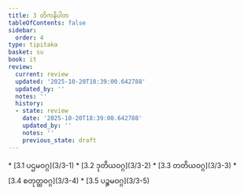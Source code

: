 ```yaml
---
title: 3 တိကနိပါတ
tableOfContents: false
sidebar:
  order: 4
type: tipitaka
basket: su
book: it
review:
  current: review
  updated: '2025-10-20T18:39:00.642788'
  updated_by: ''
  notes: ''
  history:
  - state: review
    date: '2025-10-20T18:39:00.642788'
    updated_by: ''
    notes: ''
    previous_state: draft
---
```



<DynamicBreadcrumb />


<ReviewStatus review={frontmatter.review} showDetails={true} />

<HypothesisAnnotation frontmatter={frontmatter} />



<TableOfContents book="it" section="3">
* [3.1 ပဌမဝဂ္ဂ](3/3-1)
* [3.2 ဒုတိယဝဂ္ဂ](3/3-2)
* [3.3 တတိယဝဂ္ဂ](3/3-3)
* [3.4 စတုတ္ထဝဂ္ဂ](3/3-4)
* [3.5 ပဉ္စမဝဂ္ဂ](3/3-5)
</TableOfContents>